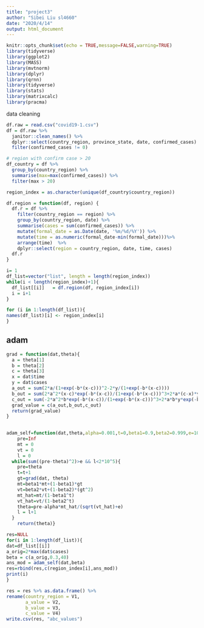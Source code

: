 ```yaml
---
title: "project3"
author: "Sibei Liu sl4660"
date: "2020/4/14"
output: html_document
---
```


```r
knitr::opts_chunk$set(echo = TRUE,message=FALSE,warning=TRUE)
library(tidyverse)
library(ggplot2)
library(MASS)
library(mvtnorm)
library(dplyr)
library(qrnn)
library(tidyverse)
library(stats)
library(matrixcalc)
library(pracma)
```

data cleaning
```r
df.raw = read.csv("covid19-1.csv")
df = df.raw %>% 
  janitor::clean_names() %>% 
  dplyr::select(country_region, province_state, date, confirmed_cases) %>% 
  filter(confirmed_cases != 0)

# region with confirm case > 20
df_country = df %>% 
  group_by(country_region) %>% 
  summarise(max=max(confirmed_cases)) %>% 
  filter(max > 20)

region_index = as.character(unique(df_country$country_region))

df.region = function(df, region) {
  df.r = df %>% 
    filter(country_region == region) %>% 
    group_by(country_region, date) %>% 
    summarise(cases = sum(confirmed_cases)) %>% 
    mutate(formal_date = as.Date(date, '%m/%d/%Y')) %>% 
    mutate(time = as.numeric(formal_date-min(formal_date)))%>% 
    arrange(time)  %>% 
    dplyr::select(region = country_region, date, time, cases)
  df.r
}

i= 1
df_list=vector("list", length = length(region_index))
while(i < length(region_index)+1){
  df_list[[i]]   = df.region(df, region_index[i])
  i = i+1
}

for (i in 1:length(df_list)){
names(df_list)[i] <- region_index[i]
}

```

## adam

```r
grad = function(dat,theta){
  a = theta[1]
  b = theta[2]
  c = theta[3]
  x = dat$time
  y = dat$cases
  a_out = sum(2*a/(1+exp(-b*(x-c)))^2-2*y/(1+exp(-b*(x-c))))
  b_out = sum(2*a^2*(x-c)*exp(-b*(x-c))/(1+exp(-b*(x-c)))^3+2*a*(c-x)*y*exp(-b*(x-c))/(1+exp(-b*(x-c)))^2)
  c_out = sum(-2*a^2*b*exp(-b*(x-c))/(1+exp(-b*(x-c)))^3+2*a*b*y*exp(-b*(x-c))/(1+exp(-b*(x-c)))^2)
  grad_value = c(a_out,b_out,c_out)
  return(grad_value)
}

   
adam_self=function(dat,theta,alpha=0.001,t=0,beta1=0.9,beta2=0.999,e=10^(-8)){
    pre=Inf
    mt = 0
    vt = 0
    l = 0
  while(sum((pre-theta)^2)>e && l<2*10^5){
    pre=theta
    t=t+1
    gt=grad(dat, theta)
    mt=beta1*mt+(1-beta1)*gt
    vt=beta2*vt+(1-beta2)*(gt^2)
    mt_hat=mt/(1-beta1^t)
    vt_hat=vt/(1-beta2^t)
    theta=pre-alpha*mt_hat/(sqrt(vt_hat)+e)
    l = l+1
  }
    return(theta)}

```


```r
res=NULL
for(i in 1:length(df_list)){
dat=df_list[[i]]
a_orig=2*max(dat$cases)
beta = c(a_orig,0.3,40)
ans_mod = adam_self(dat,beta)
res=rbind(res,c(region_index[i],ans_mod))
print(i)
}

res = res %>% as.data.frame() %>% 
rename(country_region = V1,
       a_value = V2,
       b_value = V3,
       c_value = V4) 
write.csv(res, "abc_values")
```


